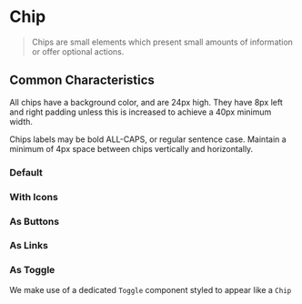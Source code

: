
<Meta title="Docs/Chips" component={Chip} />

# Chip

> Chips are small elements which present small amounts of information or offer optional actions.

## Common Characteristics

All chips have a background color, and are 24px high. They have 8px left and right padding unless this is increased to achieve a 40px minimum width.

Chips labels may be bold ALL-CAPS, or regular sentence case. Maintain a minimum of 4px space between chips vertically and horizontally.


### Default

<Canvas>
  <Story id='elements-chips--basic' />
</Canvas>

### With Icons
<Canvas>
  <Story id='elements-chips--icon-chips' />
</Canvas>

### As Buttons
<Canvas>
  <Story id='elements-chips--button-chips' />
</Canvas>

### As Links
<Canvas>
  <Story id='elements-chips--link-chips' />
</Canvas>

### As Toggle

We make use of a dedicated `Toggle` component styled to appear like a `Chip`

<Canvas>
  <Story id='elements-chips--toggle-chips' />
</Canvas>


<ArgsTable tabs={Chip} />
